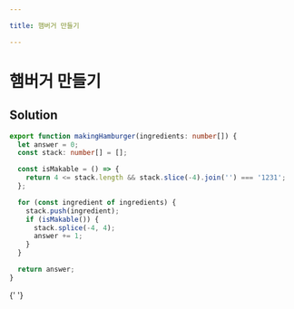 ```yaml
---

title: 햄버거 만들기

---
```


# 햄버거 만들기

## Solution

```typescript filename="solution.ts" copy
export function makingHamburger(ingredients: number[]) {
  let answer = 0;
  const stack: number[] = [];

  const isMakable = () => {
    return 4 <= stack.length && stack.slice(-4).join('') === '1231';
  };

  for (const ingredient of ingredients) {
    stack.push(ingredient);
    if (isMakable()) {
      stack.splice(-4, 4);
      answer += 1;
    }
  }

  return answer;
}
```

{' '}
<ProblemLink
  codingSite="programmers"
  href="https://school.programmers.co.kr/learn/courses/30/lessons/133502"
  title="햄버거 만들기"
/>
